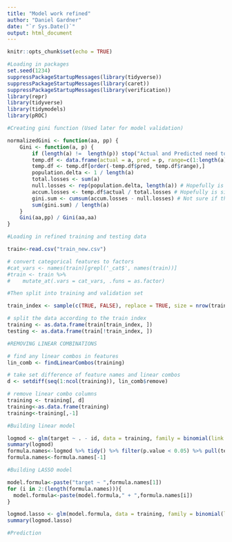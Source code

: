 ```yaml
---
title: "Model work refined"
author: "Daniel Gardner"
date: "`r Sys.Date()`"
output: html_document
---
```


```r
knitr::opts_chunk$set(echo = TRUE)
```

```r
#Loading in packages
set.seed(1234)
suppressPackageStartupMessages(library(tidyverse))
suppressPackageStartupMessages(library(caret))
suppressPackageStartupMessages(library(verification))
library(repr)
library(tidyverse)
library(tidymodels)
library(pROC)
```

```r
#Creating gini function (Used later for model validation)

normalizedGini <- function(aa, pp) {
    Gini <- function(a, p) {
        if (length(a) !=  length(p)) stop("Actual and Predicted need to be equal lengths!")
        temp.df <- data.frame(actual = a, pred = p, range=c(1:length(a)))
        temp.df <- temp.df[order(-temp.df$pred, temp.df$range),]
        population.delta <- 1 / length(a)
        total.losses <- sum(a)
        null.losses <- rep(population.delta, length(a)) # Hopefully is similar to accumulatedPopulationPercentageSum
        accum.losses <- temp.df$actual / total.losses # Hopefully is similar to accumulatedLossPercentageSum
        gini.sum <- cumsum(accum.losses - null.losses) # Not sure if this is having the same effect or not
        sum(gini.sum) / length(a)
    }
    Gini(aa,pp) / Gini(aa,aa)
}
```

```r
#Loading in refined training and testing data

train<-read.csv("train_new.csv")

# convert categorical features to factors
#cat_vars <- names(train)[grepl('_cat$', names(train))]
#train <- train %>%
#    mutate_at(.vars = cat_vars, .funs = as.factor)

#Then split into training and validation set

train_index <- sample(c(TRUE, FALSE), replace = TRUE, size = nrow(train), prob = c(0.2, 0.8))

# split the data according to the train index
training <- as.data.frame(train[train_index, ])
testing <- as.data.frame(train[!train_index, ])
```

```r
#REMOVING LINEAR COMBINATIONS

# find any linear combos in features
lin_comb <- findLinearCombos(training)

# take set difference of feature names and linear combos
d <- setdiff(seq(1:ncol(training)), lin_comb$remove)

# remove linear combo columns
training <- training[, d]
training<-as.data.frame(training)
training<-training[,-1]
```

```r
#Building linear model

logmod <- glm(target ~ . - id, data = training, family = binomial(link = 'logit'))
summary(logmod)
formula.names<-logmod %>% tidy() %>% filter(p.value < 0.05) %>% pull(term)
formula.names<-formula.names[-1]
```

```r
#Building LASSO model

model.formula<-paste("target ~ ",formula.names[1])
for (i in 2:(length(formula.names))){
  model.formula<-paste(model.formula," + ",formula.names[i])
}

logmod.lasso <- glm(model.formula, data = training, family = binomial(link = 'logit'))
summary(logmod.lasso)
```

```r
#Prediction
```

